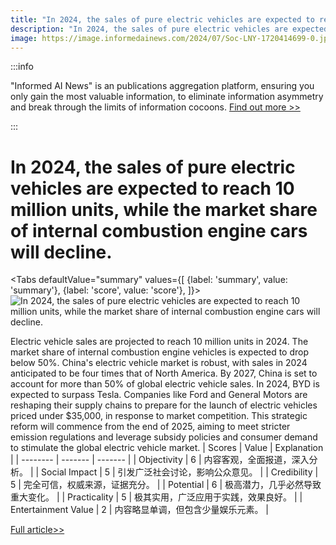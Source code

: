 ```yaml
---
title: "In 2024, the sales of pure electric vehicles are expected to reach 10 million units, while the market share of internal combustion engine cars will decline."
description: "In 2024, the sales of pure electric vehicles are expected to reach 10 million units, while the market share of internal combustion engine cars will decline."
image: https://image.informedainews.com/2024/07/Soc-LNY-1720414699-0.jpg
---
```



:::info

"Informed AI News" is an publications aggregation platform, ensuring you only gain the most valuable information, to eliminate information asymmetry and break through the limits of information cocoons.  [Find out more >>](/)

:::

# In 2024, the sales of pure electric vehicles are expected to reach 10 million units, while the market share of internal combustion engine cars will decline.


<Tabs
	defaultValue="summary"
	values={[
	{label: 'summary', value: 'summary'},
	{label: 'score', value: 'score'},
]}>
<TabItem value="summary">
<img
  src="https://image.informedainews.com/2024/07/Soc-LNY-1720414699-0.jpg"
  alt="In 2024, the sales of pure electric vehicles are expected to reach 10 million units, while the market share of internal combustion engine cars will decline."
/>



Electric vehicle sales are projected to reach 10 million units in 2024. The market share of internal combustion engine vehicles is expected to drop below 50%. China's electric vehicle market is robust, with sales in 2024 anticipated to be four times that of North America. By 2027, China is set to account for more than 50% of global electric vehicle sales. In 2024, BYD is expected to surpass Tesla. Companies like Ford and General Motors are reshaping their supply chains to prepare for the launch of electric vehicles priced under $35,000, in response to market competition. This strategic reform will commence from the end of 2025, aiming to meet stricter emission regulations and leverage subsidy policies and consumer demand to stimulate the global electric vehicle market.
</TabItem>
<TabItem value="score">
	| Scores     | Value   | Explanation |
	| -------- | ------- | ------- |
	| Objectivity  | 6    | 内容客观，全面报道，深入分析。    |
	| Social Impact | 5     | 引发广泛社会讨论，影响公众意见。    |
	| Credibility    | 5    | 完全可信，权威来源，证据充分。    |
	| Potential    | 6    | 极高潜力，几乎必然导致重大变化。    |
	| Practicality    | 5    | 极其实用，广泛应用于实践，效果良好。    |
	| Entertainment Value    | 2    | 内容略显单调，但包含少量娱乐元素。    |
</TabItem>
</Tabs>

[Full article>>](https://www.cnbeta.com.tw/articles/tech/1437363.htm)
